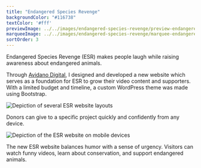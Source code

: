 ```yaml
---
title: "Endangered Species Revenge"
backgroundColor: "#116738"
textColor: '#fff'
previewImage: ../../images/endangered-species-revenge/preview-endangered-species-revenge.jpg
marqueeImage: ../../images/endangered-species-revenge/marquee-endangered-species-revenge.jpg
sortOrder: 3
---
```


<IntroBlock>

Endangered Species Revenge (ESR) makes people laugh while raising awareness about endangered animals. 

</IntroBlock>

<TextBlock>

Through [Avidano Digital](/portfolio/avidano-digital), I designed and developed a new website which serves as a foundation for ESR to grow their video content and supporters. With a limited budget and timeline, a custom WordPress theme was made using Bootstrap.

</TextBlock>

<FigureSingleBlock lightbox={true}>

![Depiction of several ESR website layouts](../../images/endangered-species-revenge/grid-desktop-endangered-species-revenge.jpg)
    
</FigureSingleBlock>

<TextBlock>

Donors can give to a specific project quickly and confidently from any device.

</TextBlock>

<FigureSingleBlock>

![Depiction of the ESR website on mobile devices](../../images/endangered-species-revenge/grid-mobile-endangered-species-revenge.jpg)
    
</FigureSingleBlock>

<TextBlock>

The new ESR website balances humor with a sense of urgency. Visitors can watch funny videos, learn about conservation, and support endangered animals.

</TextBlock>

<LiveProjectLink linkURL="https://esrevenge.org/" />